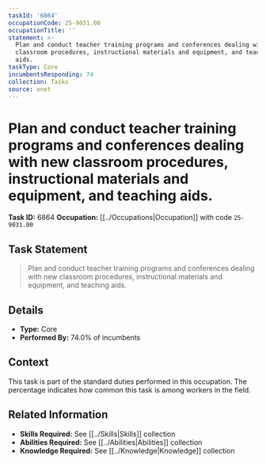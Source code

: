 ```yaml
---
taskId: '6864'
occupationCode: 25-9031.00
occupationTitle: ''
statement: >-
  Plan and conduct teacher training programs and conferences dealing with new
  classroom procedures, instructional materials and equipment, and teaching
  aids.
taskType: Core
incumbentsResponding: 74
collection: Tasks
source: onet
---
```

# Plan and conduct teacher training programs and conferences dealing with new classroom procedures, instructional materials and equipment, and teaching aids.

**Task ID:** 6864
**Occupation:** [[../Occupations|Occupation]] with code `25-9031.00`

## Task Statement

> Plan and conduct teacher training programs and conferences dealing with new classroom procedures, instructional materials and equipment, and teaching aids.

## Details

- **Type:** Core
- **Performed By:** 74.0% of incumbents

## Context

This task is part of the standard duties performed in this occupation. The percentage indicates how common this task is among workers in the field.

## Related Information

- **Skills Required:** See [[../Skills|Skills]] collection
- **Abilities Required:** See [[../Abilities|Abilities]] collection
- **Knowledge Required:** See [[../Knowledge|Knowledge]] collection
